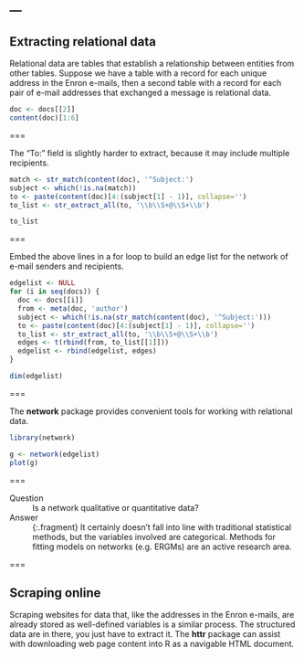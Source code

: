 ---
---

## Extracting relational data

Relational data are tables that establish a relationship between entities from other tables. Suppose we have a table with a record for each unique address in the Enron e-mails, then a second table with a record for each pair of e-mail addresses that exchanged a message is relational data.

```r
doc <- docs[[2]]
content(doc)[1:6]
```

===

The "To:" field is slightly harder to extract, because it may include multiple recipients.

```r
match <- str_match(content(doc), '^Subject:')
subject <- which(!is.na(match))
to <- paste(content(doc)[4:(subject[1] - 1)], collapse='')
to_list <- str_extract_all(to, '\\b\\S+@\\S+\\b')
```

```r
to_list
```

===

Embed the above lines in a for loop to build an edge list for the network of e-mail senders and recipients.

```r
edgelist <- NULL
for (i in seq(docs)) {
  doc <- docs[[i]]
  from <- meta(doc, 'author')
  subject <- which(!is.na(str_match(content(doc), '^Subject:')))
  to <- paste(content(doc)[4:(subject[1] - 1)], collapse='')
  to_list <- str_extract_all(to, '\\b\\S+@\\S+\\b')
  edges <- t(rbind(from, to_list[[1]]))
  edgelist <- rbind(edgelist, edges)
}
```

```r
dim(edgelist)
```

===

The **network** package provides convenient tools for working with relational data.

```r
library(network)

g <- network(edgelist)
plot(g)
```

===

Question
: Is a network qualitative or quantitative data?

Answer
: {:.fragment} It certainly doesn't fall into line with traditional statistical methods, but the variables involved are categorical. Methods for fitting models on networks (e.g. ERGMs) are an active research area.

===

## Scraping online

Scraping websites for data that, like the addresses in the Enron e-mails, are already stored as well-defined variables is a similar process. The structured data are in there, you just have to extract it. The **httr** package can assist with downloading web page content into R as a navigable HTML document.